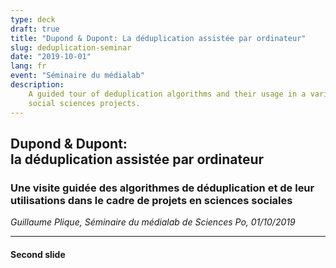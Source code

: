 ```yaml
---
type: deck
draft: true
title: "Dupond & Dupont: La déduplication assistée par ordinateur"
slug: deduplication-seminar
date: "2019-10-01"
lang: fr
event: "Séminaire du médialab"
description:
    A guided tour of deduplication algorithms and their usage in a variety of
    social sciences projects.
---
```




<Head>
  <title>Dupond &amp; Dupont - la déduplication assistée par ordinateur</title>
</Head>

<h2>Dupond &amp; Dupont:<br />la déduplication assistée par ordinateur</h2>

### Une visite guidée des algorithmes de déduplication et de leur utilisations dans le cadre de projets en sciences sociales

*Guillaume Plique, Séminaire du médialab de Sciences Po, 01/10/2019*

---

#### Second slide
